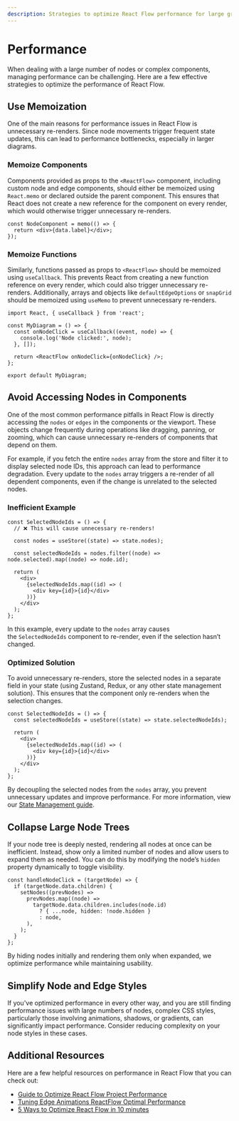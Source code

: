 ```yaml
---
description: Strategies to optimize React Flow performance for large graphs.
---
```


# Performance

When dealing with a large number of nodes or complex components, managing performance can be challenging. Here are a few effective strategies to optimize the performance of React Flow.

## Use Memoization

One of the main reasons for performance issues in React Flow is unnecessary re-renders. Since node movements trigger frequent state updates, this can lead to performance bottlenecks, especially in larger diagrams.

### Memoize Components

Components provided as props to the `<ReactFlow>` component, including custom node and edge components, should either be memoized using `React.memo` or declared outside the parent component. This ensures that React does not create a new reference for the component on every render, which would otherwise trigger unnecessary re-renders.

```tsx
const NodeComponent = memo(() => {
  return <div>{data.label}</div>;
});
```

### Memoize Functions

Similarly, functions passed as props to `<ReactFlow>` should be memoized using `useCallback`. This prevents React from creating a new function reference on every render, which could also trigger unnecessary re-renders. Additionally, arrays and objects like `defaultEdgeOptions` or `snapGrid` should be memoized using `useMemo` to prevent unnecessary re-renders.

```tsx
import React, { useCallback } from 'react';

const MyDiagram = () => {
  const onNodeClick = useCallback((event, node) => {
    console.log('Node clicked:', node);
  }, []);

  return <ReactFlow onNodeClick={onNodeClick} />;
};

export default MyDiagram;
```

## Avoid Accessing Nodes in Components

One of the most common performance pitfalls in React Flow is directly accessing the `nodes` or `edges` in the components or the viewport. These objects change frequently during operations like dragging, panning, or zooming, which can cause unnecessary re-renders of components that depend on them.

For example, if you fetch the entire `nodes` array from the store and filter it to display selected node IDs, this approach can lead to performance degradation. Every update to the `nodes` array triggers a re-render of all dependent components, even if the change is unrelated to the selected nodes.

### Inefficient Example

```tsx
const SelectedNodeIds = () => {
  // ❌ This will cause unnecessary re-renders!

  const nodes = useStore((state) => state.nodes);

  const selectedNodeIds = nodes.filter((node) => node.selected).map((node) => node.id);

  return (
    <div>
      {selectedNodeIds.map((id) => (
        <div key={id}>{id}</div>
      ))}
    </div>
  );
};
```

In this example, every update to the `nodes` array causes the `SelectedNodeIds` component to re-render, even if the selection hasn’t changed.

### Optimized Solution

To avoid unnecessary re-renders, store the selected nodes in a separate field in your state (using Zustand, Redux, or any other state management solution). This ensures that the component only re-renders when the selection changes.

```tsx
const SelectedNodeIds = () => {
  const selectedNodeIds = useStore((state) => state.selectedNodeIds);

  return (
    <div>
      {selectedNodeIds.map((id) => (
        <div key={id}>{id}</div>
      ))}
    </div>
  );
};
```

By decoupling the selected nodes from the `nodes` array, you prevent unnecessary updates and improve performance. For more information, view our [State Management guide](/learn/advanced-use/state-management).

## Collapse Large Node Trees

If your node tree is deeply nested, rendering all nodes at once can be inefficient. Instead, show only a limited number of nodes and allow users to expand them as needed. You can do this by modifying the node’s `hidden` property dynamically to toggle visibility.

```tsx
const handleNodeClick = (targetNode) => {
  if (targetNode.data.children) {
    setNodes((prevNodes) =>
      prevNodes.map((node) =>
        targetNode.data.children.includes(node.id)
          ? { ...node, hidden: !node.hidden }
          : node,
      ),
    );
  }
};
```

By hiding nodes initially and rendering them only when expanded, we optimize performance while maintaining usability.

## Simplify Node and Edge Styles

If you've optimized performance in every other way, and you are still finding performance issues with large numbers of nodes, complex CSS styles, particularly those involving animations, shadows, or gradients, can significantly impact performance. Consider reducing complexity on your node styles in these cases.

## Additional Resources

Here are a few helpful resources on performance in React Flow that you can check out:

- [Guide to Optimize React Flow Project Performance](https://www.synergycodes.com/blog/guide-to-optimize-react-flow-project-performance)
- [Tuning Edge Animations ReactFlow Optimal Performance](https://liambx.com/blog/tuning-edge-animations-reactflow-optimal-performance)
- [5 Ways to Optimize React Flow in 10 minutes](https://www.youtube.com/watch?v=8M2qZ69iM20)
